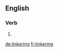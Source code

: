 ==English==

===Verb===
{{head|en|present participle}}

# {{present participle of|linker|lang=en|nocat=1}}

[[de:linkering]]
[[fr:linkering]]